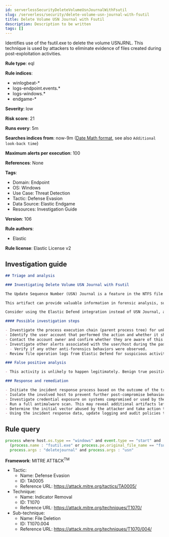 ```yaml
---
id: serverlessSecurityDeleteVolumeUsnJournalWithFsutil
slug: /serverless/security/delete-volume-usn-journal-with-fsutil
title: Delete Volume USN Journal with Fsutil
description: Description to be written
tags: []
---
```


<div id="delete-volume-usn-journal-with-fsutil"></div>

Identifies use of the fsutil.exe to delete the volume USNJRNL. This technique is used by attackers to eliminate evidence of files created during post-exploitation activities.

**Rule type**: eql

**Rule indices**: 

* winlogbeat-*
* logs-endpoint.events.*
* logs-windows.*
* endgame-*

**Severity**: low

**Risk score**: 21

**Runs every**: 5m

**Searches indices from**: now-9m ([Date Math format](((ref))/common-options.html#date-math), see also <DocLink id="serverlessSecurityRulesUiCreate" section="set-the-rules-schedule">`Additional look-back time`</DocLink>)

**Maximum alerts per execution**: 100

**References**: None

**Tags**: 

* Domain: Endpoint
* OS: Windows
* Use Case: Threat Detection
* Tactic: Defense Evasion
* Data Source: Elastic Endgame
* Resources: Investigation Guide

**Version**: 106

**Rule authors**: 

* Elastic

**Rule license**: Elastic License v2

## Investigation guide

```markdown
## Triage and analysis

### Investigating Delete Volume USN Journal with Fsutil

The Update Sequence Number (USN) Journal is a feature in the NTFS file system used by Microsoft Windows operating systems to keep track of changes made to files and directories on a disk volume. The journal records metadata for changes such as file creation, deletion, modification, and permission changes. It is used by the operating system for various purposes, including backup and recovery, file indexing, and file replication.

This artifact can provide valuable information in forensic analysis, such as programs executed (prefetch file operations), file modification events in suspicious directories, deleted files, etc. Attackers may delete this artifact in an attempt to cover their tracks, and this rule identifies the usage of the `fsutil.exe` utility to accomplish it.

Consider using the Elastic Defend integration instead of USN Journal, as the Elastic Defend integration provides more visibility and context in the file operations it records.

#### Possible investigation steps

- Investigate the process execution chain (parent process tree) for unknown processes. Examine their executable files for prevalence, whether they are located in expected locations, and if they are signed with valid digital signatures.
- Identify the user account that performed the action and whether it should perform this kind of action.
- Contact the account owner and confirm whether they are aware of this activity.
- Investigate other alerts associated with the user/host during the past 48 hours.
  - Verify if any other anti-forensics behaviors were observed.
- Review file operation logs from Elastic Defend for suspicious activity the attacker tried to hide.

### False positive analysis

- This activity is unlikely to happen legitimately. Benign true positives (B-TPs) can be added as exceptions if necessary.

### Response and remediation

- Initiate the incident response process based on the outcome of the triage.
- Isolate the involved host to prevent further post-compromise behavior.
- Investigate credential exposure on systems compromised or used by the attacker to ensure all compromised accounts are identified. Reset passwords for these accounts and other potentially compromised credentials, such as email, business systems, and web services.
- Run a full antimalware scan. This may reveal additional artifacts left in the system, persistence mechanisms, and malware components.
- Determine the initial vector abused by the attacker and take action to prevent reinfection through the same vector.
- Using the incident response data, update logging and audit policies to improve the mean time to detect (MTTD) and the mean time to respond (MTTR).

```

## Rule query

```js
process where host.os.type == "windows" and event.type == "start" and
  (process.name : "fsutil.exe" or process.pe.original_file_name == "fsutil.exe") and
  process.args : "deletejournal" and process.args : "usn"

```

**Framework**: MITRE ATT&CK<sup>TM</sup>

* Tactic:
    * Name: Defense Evasion
    * ID: TA0005
    * Reference URL: https://attack.mitre.org/tactics/TA0005/
* Technique:
    * Name: Indicator Removal
    * ID: T1070
    * Reference URL: https://attack.mitre.org/techniques/T1070/
* Sub-technique:
    * Name: File Deletion
    * ID: T1070.004
    * Reference URL: https://attack.mitre.org/techniques/T1070/004/

